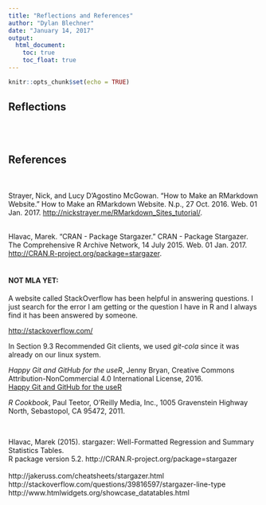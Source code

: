 ```yaml
---
title: "Reflections and References"
author: "Dylan Blechner"
date: "January 14, 2017"
output:
  html_document:
    toc: true
    toc_float: true
---
```


```r
knitr::opts_chunk$set(echo = TRUE)
```

## Reflections
<br><br>

## References
<br><br>
Strayer, Nick, and Lucy D'Agostino McGowan. "How to Make an RMarkdown Website." How to Make an RMarkdown Website. N.p., 27 Oct. 2016. Web. 01 Jan. 2017. <http://nickstrayer.me/RMarkdown_Sites_tutorial/>.
<br><br>

Hlavac, Marek. "CRAN - Package Stargazer." CRAN - Package Stargazer. The Comprehensive R Archive Network, 14 July 2015. Web. 01 Jan. 2017. <http://CRAN.R-project.org/package=stargazer>.
<br><br>


#### NOT MLA YET:  
A website called StackOverflow has been helpful in answering questions. I just search for the error I am getting or the question I have in R and I always find it has been answered by someone.  

[http://stackoverflow.com/](http://stackoverflow.com/)
<br>
  
In Section 9.3 Recommended Git clients, we used *git-cola* since it was already on our linux system.  

*Happy Git and GitHub for the useR*, Jenny Bryan, Creative Commons Attribution-NonCommercial 4.0 International License, 2016.  
[Happy Git and GitHub for the useR](http://happygitwithr.com/)  



*R Cookbook*, Paul Teetor, O'Reilly Media, Inc., 1005 Gravenstein Highway North, Sebastopol, CA 95472, 2011.

<br>






Hlavac, Marek (2015). stargazer: Well-Formatted Regression and Summary Statistics Tables.  
R package version 5.2. http://CRAN.R-project.org/package=stargazer  
<br>
http://jakeruss.com/cheatsheets/stargazer.html
<br>
http://stackoverflow.com/questions/39816597/stargazer-line-type
<br>
http://www.htmlwidgets.org/showcase_datatables.html
<br>
